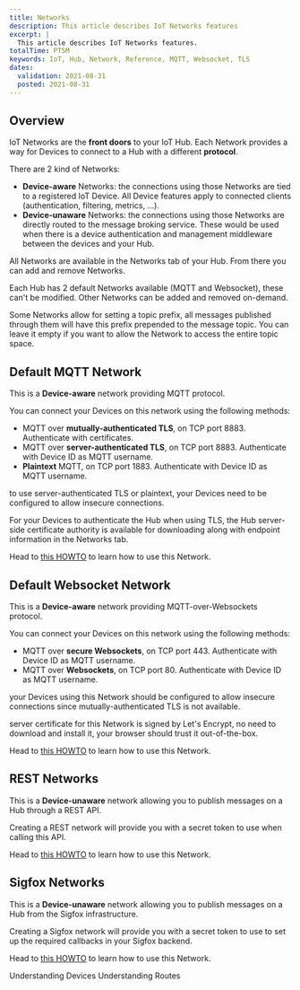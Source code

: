 ```yaml
---
title: Networks
description: This article describes IoT Networks features
excerpt: |
  This article describes IoT Networks features.
totalTime: PT5M
keywords: IoT, Hub, Network, Reference, MQTT, Websocket, TLS
dates:
  validation: 2021-08-31
  posted: 2021-08-31
---
```

## Overview

IoT Networks are the **front doors** to your IoT Hub. Each Network provides a way for Devices to connect to a Hub with a different **protocol**.

There are 2 kind of Networks:
- **Device-aware** Networks: the connections using those Networks are tied to a registered IoT Device. All Device features apply to connected clients (authentication, filtering, metrics, ...).
- **Device-unaware** Networks: the connections using those Networks are directly routed to the message broking service. These would be used when there is a device authentication and management middleware between the devices and your Hub.

All Networks are available in the Networks tab of your Hub. From there you can add and remove Networks.

<Message type="note">

Each Hub has 2 default Networks available (MQTT and Websocket), these can't be modified. Other Networks can be added and removed on-demand.

</Message>

Some Networks allow for setting a topic prefix, all messages published through them will have this prefix prepended to the message topic. You can leave it empty if you want to allow the Network to access the entire topic space.

## Default MQTT Network

This is a **Device-aware** network providing MQTT protocol.

You can connect your Devices on this network using the following methods:
- MQTT over **mutually-authenticated TLS**, on TCP port 8883. Authenticate with certificates.
- MQTT over **server-authenticated TLS**, on TCP port 8883. Authenticate with Device ID as MQTT username.
- **Plaintext** MQTT, on TCP port 1883. Authenticate with Device ID as MQTT username.

<Message type="requirement">

to use server-authenticated TLS or plaintext, your Devices need to be configured to allow insecure connections.

</Message>

For your Devices to authenticate the Hub when using TLS, the Hub server-side certificate authority is available for downloading along with endpoint information in the Networks tab.

Head to [this HOWTO](/iot/iot-hub/how-to/connect-default-mqtt-network/) to learn how to use this Network.

## Default Websocket Network

This is a **Device-aware** network providing MQTT-over-Websockets protocol.

You can connect your Devices on this network using the following methods:
- MQTT over **secure Websockets**, on TCP port 443. Authenticate with Device ID as MQTT username.
- MQTT over **Websockets**, on TCP port 80. Authenticate with Device ID as MQTT username.

<Message type="requirement">

your Devices using this Network should be configured to allow insecure connections since mutually-authenticated TLS is not available.

</Message>

<Message type="note">

server certificate for this Network is signed by Let's Encrypt, no need to download and install it, your browser should trust it out-of-the-box.

</Message>

Head to [this HOWTO](/iot/iot-hub/how-to/connect-default-websocket-network/) to learn how to use this Network.

## REST Networks

This is a **Device-unaware** network allowing you to publish messages on a Hub through a REST API.

Creating a REST network will provide you with a secret token to use when calling this API.

Head to [this HOWTO](/iot/iot-hub/how-to/setup-use-rest-network/) to learn how to use this Network.

## Sigfox Networks

This is a **Device-unaware** network allowing you to publish messages on a Hub from the Sigfox infrastructure.

Creating a Sigfox network will provide you with a secret token to use to set up the required callbacks in your Sigfox backend.

Head to [this HOWTO](/iot/iot-hub/how-to/setup-use-sigfox-network/) to learn how to use this Network.

<Navigation title="See Also">
  <PreviousButton to="/iot/iot-hub/reference-content/devices/">Understanding Devices</PreviousButton>
  <NextButton to="/iot/iot-hub/reference-content/routes/">Understanding Routes</NextButton>
</Navigation>
